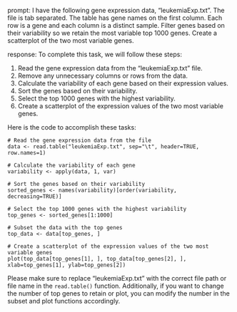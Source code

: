 prompt:
I have the following gene expression data, "leukemiaExp.txt". The file is tab separated. The table has gene names on the first column. Each row is a gene and each column is a distinct sample. Filter genes based on their variability so we retain the most variable top 1000 genes. Create a scatterplot of the two most variable genes.

response:
To complete this task, we will follow these steps:

1. Read the gene expression data from the "leukemiaExp.txt" file.
2. Remove any unnecessary columns or rows from the data.
3. Calculate the variability of each gene based on their expression values.
4. Sort the genes based on their variability.
5. Select the top 1000 genes with the highest variability.
6. Create a scatterplot of the expression values of the two most variable genes.

Here is the code to accomplish these tasks:

```
# Read the gene expression data from the file
data <- read.table("leukemiaExp.txt", sep="\t", header=TRUE, row.names=1)

# Calculate the variability of each gene
variability <- apply(data, 1, var)

# Sort the genes based on their variability
sorted_genes <- names(variability)[order(variability, decreasing=TRUE)]

# Select the top 1000 genes with the highest variability
top_genes <- sorted_genes[1:1000]

# Subset the data with the top genes
top_data <- data[top_genes, ]

# Create a scatterplot of the expression values of the two most variable genes
plot(top_data[top_genes[1], ], top_data[top_genes[2], ], xlab=top_genes[1], ylab=top_genes[2])

```

Please make sure to replace "leukemiaExp.txt" with the correct file path or file name in the `read.table()` function. Additionally, if you want to change the number of top genes to retain or plot, you can modify the number in the subset and plot functions accordingly.
